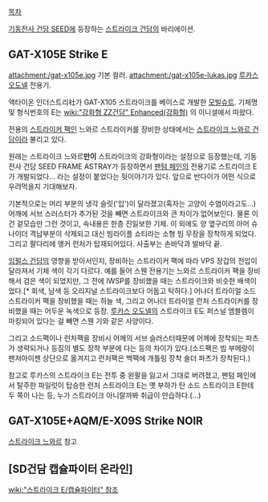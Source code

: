 [[목차]]

[[기동전사 건담 SEED]]에 등장하는 [[스트라이크 건담]]의 바리에이션.

== GAT-X105E Strike E ==
attachment:/gat-x105e.jpg
기본 컬러.
attachment:/gat-x105e-lukas.jpg
[[루카스 오도넬]] 전용기.

액타이온 인더스트리社가 GAT-X105 스트라이크를 베이스로 개발한 [[모빌슈트]]. 기체명 및 형식번호의 E는 [[wiki:"강화형 ZZ건담" Enhanced(강화형)]] 의 이니셜에서 따왔다.

전용의 [[스트라이커 팩]]인 느와르 스트라이커를 장비한 상태에서는 [[스트라이크 느와르 건담]]이라 불리고 있다.

원래는 스트라이크 느와르'''만이''' 스트라이크의 강화형이라는 설정으로 등장했는데, 기동전사 건담 SEED FRAME ASTRAY가 등장하면서 [[팬텀 페인]]의 전용기로 스트라이크 E가 개발되었다… 라는 설정이 붙었다는 뒷이야기가 있다. 앞으로 반다이가 어떤 식으로 우려먹을지 기대해보자.

기본적으로는 머리 부분의 냉각 슬릿('입')이 달라졌고(혹자는 고양이 수염이라고도…) 어깨에 서브 스러스터가 추가된 것을 빼면 스트라이크와 큰 차이가 없어보인다. 물론 이건 겉모습만 그런 것이고, 속내용은 한층 진일보한 기체. 이 외에도 양 옆구리의 아머 슈나이더 격납부분이 삭제되고 대신 빔라이플 쇼티라는 소형 빔 무장을 장착하게 되었다. 그리고 팔다리에 앵커 런처가 탑재되어있다. 사출부는 손바닥과 발바닥 끝.

[[임펄스 건담]]의 영향을 받아서인지, 장비하는 스트라이커 팩에 따라 VPS 장갑의 전압이 달라져서 기체 색이 각기 다르다. 예를 들어 스웬 전용기는 느와르 스트라이커 팩을 장비해서 검은 색이 되었지만, 그 전에 IWSP를 장비했을 때는 스트라이크와 비슷한 배색이었다.[* 회색, 남색 등 오리지널 스트라이크보다 어둡고 탁하다.] 어나더 트라이얼 소드 스트라이커 팩을 장비했을 때는 하늘 색, 그리고 어나더 트라이얼 런처 스트라이커를 장비했을 때는 어두운 녹색으로 등장. [[루카스 오도넬]]의 스트라이크 E도 퍼스널 엠블렘이 마킹되어 있다는 걸 빼면 스웬 기와 같은 사양이다.

그리고 소드팩이나 런처팩을 장비시 어께의 서브 슬러스터때문에 어께에 장착되는 파츠가 생략되거나 등짐의 별도 장착 부분에 다는 등의 차이가 있다.(소드팩은 빔 부메랑이 팬저아이젠 상단으로 옮겨지고 런처팩은 백팩에 개틀링 장착 숄더 파츠가 장착된다.) 

참고로 루카스의 스트라이크 E는 전투 중 왼팔을 잃고서 그대로 버려졌고, 팬텀 페인에서 탈주한 파일럿이 탑승한 런처 스트라이크 E는 옛 부하가 탄 소드 스트라이크 E한테 두 쪽이 나는 등, 누가 스트라이크 아니랄까봐 취급이 안습하다.(…)



== GAT-X105E+AQM/E-X09S Strike NOIR ==
[[스트라이크 느와르]] 참고

== [SD건담 캡슐파이터 온라인] ==
[[wiki:"스트라이크 E/캡슐파이터" 참조]]
